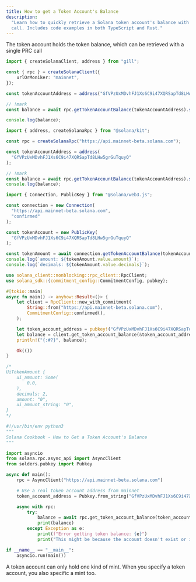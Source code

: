 ```yaml
---
title: How to get a Token Account's Balance
description:
  "Learn how to quickly retrieve a Solana token account's balance with a single
  call. Includes code examples in both TypeScript and Rust."
---
```


The token account holds the token balance, which can be retrieved with a single
PRC call

<CodeTabs storage="cookbook" flags="r">

```ts !! title="Gill"
import { createSolanaClient, address } from "gill";

const { rpc } = createSolanaClient({
    urlOrMoniker: "mainnet",
});

const tokenAccountAddress = address("GfVPzUxMDvhFJ1Xs6C9i47XQRSapTd8LHw5grGuTquyQ");

// !mark
const balance = await rpc.getTokenAccountBalance(tokenAccountAddress).send();

console.log(balance);
```

```typescript !! title="Kit"
import { address, createSolanaRpc } from "@solana/kit";

const rpc = createSolanaRpc("https://api.mainnet-beta.solana.com");

const tokenAccountAddress = address(
  "GfVPzUxMDvhFJ1Xs6C9i47XQRSapTd8LHw5grGuTquyQ"
);

// !mark
const balance = await rpc.getTokenAccountBalance(tokenAccountAddress).send();
console.log(balance);
```

```typescript !! title="Legacy"
import { Connection, PublicKey } from "@solana/web3.js";

const connection = new Connection(
  "https://api.mainnet-beta.solana.com",
  "confirmed"
);

const tokenAccount = new PublicKey(
  "GfVPzUxMDvhFJ1Xs6C9i47XQRSapTd8LHw5grGuTquyQ"
);

const tokenAmount = await connection.getTokenAccountBalance(tokenAccount);
console.log(`amount: ${tokenAmount.value.amount}`);
console.log(`decimals: ${tokenAmount.value.decimals}`);
```

```rust !! title="Rust"
use solana_client::nonblocking::rpc_client::RpcClient;
use solana_sdk::{commitment_config::CommitmentConfig, pubkey};

#[tokio::main]
async fn main() -> anyhow::Result<()> {
    let client = RpcClient::new_with_commitment(
        String::from("https://api.mainnet-beta.solana.com"),
        CommitmentConfig::confirmed(),
    );

    let token_account_address = pubkey!("GfVPzUxMDvhFJ1Xs6C9i47XQRSapTd8LHw5grGuTquyQ");
    let balance = client.get_token_account_balance(&token_account_address).await?;
    println!("{:#?}", balance);

    Ok(())
}

/*
UiTokenAmount {
    ui_amount: Some(
        0.0,
    ),
    decimals: 2,
    amount: "0",
    ui_amount_string: "0",
}
*/
```

```py !! title="Python"
#!/usr/bin/env python3
"""
Solana Cookbook - How to Get a Token Account's Balance
"""

import asyncio
from solana.rpc.async_api import AsyncClient
from solders.pubkey import Pubkey

async def main():
    rpc = AsyncClient("https://api.mainnet-beta.solana.com")

    # Use a real token account address from mainnet
    token_account_address = Pubkey.from_string("GfVPzUxMDvhFJ1Xs6C9i47XQRSapTd8LHw5grGuTquyQ")

    async with rpc:
        try:
            balance = await rpc.get_token_account_balance(token_account_address)
            print(balance)
        except Exception as e:
            print(f"Error getting token balance: {e}")
            print("This might be because the account doesn't exist or isn't a token account")

if __name__ == "__main__":
    asyncio.run(main())
```
</CodeTabs>

<Callout type="info">
  A token account can only hold one kind of mint. When you specify a token
  account, you also specific a mint too.
</Callout>
